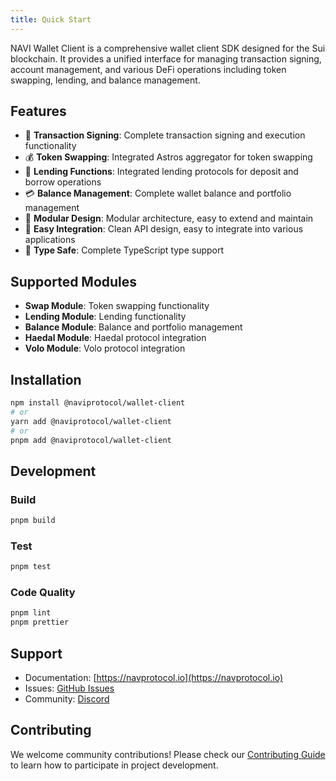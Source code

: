 ```yaml
---
title: Quick Start
---
```


NAVI Wallet Client is a comprehensive wallet client SDK designed for the Sui blockchain. It provides a unified interface for managing transaction signing, account management, and various DeFi operations including token swapping, lending, and balance management.

## Features

- 🔐 **Transaction Signing**: Complete transaction signing and execution functionality
- 💰 **Token Swapping**: Integrated Astros aggregator for token swapping
- 🏦 **Lending Functions**: Integrated lending protocols for deposit and borrow operations
- 💳 **Balance Management**: Complete wallet balance and portfolio management
- 🔄 **Modular Design**: Modular architecture, easy to extend and maintain
- 📱 **Easy Integration**: Clean API design, easy to integrate into various applications
- 🎯 **Type Safe**: Complete TypeScript type support

## Supported Modules

- **Swap Module**: Token swapping functionality
- **Lending Module**: Lending functionality
- **Balance Module**: Balance and portfolio management
- **Haedal Module**: Haedal protocol integration
- **Volo Module**: Volo protocol integration

## Installation

```bash
npm install @naviprotocol/wallet-client
# or
yarn add @naviprotocol/wallet-client
# or
pnpm add @naviprotocol/wallet-client
```

## Development

### Build

```bash
pnpm build
```

### Test

```bash
pnpm test
```

### Code Quality

```bash
pnpm lint
pnpm prettier
```

## Support

- Documentation: [https://navprotocol.io](https://navprotocol.io)
- Issues: [GitHub Issues](https://github.com/naviprotocol/naviprotocol-monorepo/issues)
- Community: [Discord](https://discord.gg/naviprotocol)

## Contributing

We welcome community contributions! Please check our [Contributing Guide](../../CONTRIBUTING.md) to learn how to participate in project development. 